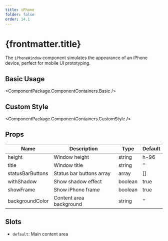 ```yaml
---
title: iPhone
folder: false
order: 14.1
---
```



# {frontmatter.title}

The `iPhoneWindow` component simulates the appearance of an iPhone device, perfect for mobile UI prototyping.

## Basic Usage

<ComponentPackage.ComponentContainers.Basic />

## Custom Style

<ComponentPackage.ComponentContainers.CustomStyle />

## Props

| Name            | Description                | Type      | Default    |
| --------------- | ------------------------- | --------- | ---------- |
| height          | Window height             | string    | h-96       |
| title           | Window title              | string    | ''         |
| statusBarButtons| Status bar buttons array  | array     | []         |
| withShadow      | Show shadow effect        | boolean   | true       |
| showFrame       | Show iPhone frame         | boolean   | true       |
| backgroundColor | Content area background   | string    | ''         |

## Slots

- `default`: Main content area 
